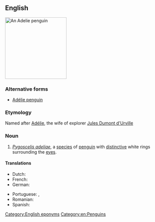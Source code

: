 {{also|Adélie penguin}}
==English==
{{wikipedia}}
[[Image:Adelie Penguin.jpg|200px|thumb|right|An Adelie penguin]]
{{wikispecies|Pygoscelis adeliae}}

===Alternative forms===
* [[Adélie penguin]]

===Etymology===
Named after [[Adélie]], the wife of explorer [[w:Jules Dumont d'Urville|Jules Dumont d'Urville]]

===Noun===
{{en-noun}}

# ''[[Pygoscelis adeliae]]'', a [[species]] of [[penguin]] with [[distinctive]] white rings surrounding the [[eye]]s.

====Translations====
{{trans-top|Pygoscelis adeliae}}
* Dutch: {{t|nl|adéliepinguïn|m}}
* French: {{t+|fr|manchot Adélie|m}}
* German: {{t+|de|Adeliepinguin|m}}
{{trans-mid}}
* Portuguese: {{t|pt|pinguim-de-adélia|m}}, {{t|pt|pinguim-adélia|m}}
* Romanian: {{t|ro|pinguinul Adelie|m}}
* Spanish: {{t|es|pingüino adelia|m}}
{{trans-bottom}}

[[Category:English eponyms]]
[[Category:en:Penguins]]